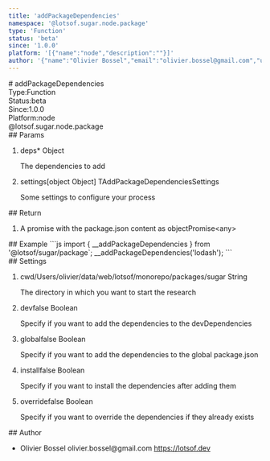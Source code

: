 ```yaml
---
title: 'addPackageDependencies'
namespace: '@lotsof.sugar.node.package'
type: 'Function'
status: 'beta'
since: '1.0.0'
platform: '[{"name":"node","description":""}]'
author: '{"name":"Olivier Bossel","email":"olivier.bossel@gmail.com","url":"https://lotsof.dev"}'
---
```

<div class="docmap-mdx">
# addPackageDependencies
<div class="_metas">
<div class="_type"><span class="_type-label">Type:</span><span class="_type-value">Function</span></div>
<div class="_status"><span class="_status-label">Status:</span><span class="_status-value -beta">beta</span></div>
<div class="_since"><span class="_since-label">Since:</span><span class="_since-value">1.0.0</span></div>
<div class="_platform"><span class="_platform-label">Platform:</span><span class="_platform-value -node">node</span></div>
</div>
<div class="_namespace">@lotsof.sugar.node.package</div>
<div class="_params">
## Params
<ol class="_list">
<li class="_item">
<span class="_name">deps<span class="_required">*</span></span><span class="_default"></span> <span class="_type">Object</span>
<p class="_description">The dependencies to add</p>
</li>
<li class="_item">
<span class="_name">settings</span><span class="_default">&lsqb;object Object&rsqb;</span> <span class="_type">TAddPackageDependenciesSettings</span>
<p class="_description">Some settings to configure your process</p>
</li>
</ol>
</div>
<div class="_return">
## Return
<ol class="_list">
<li class="_item">
<span class="_description">A promise with the package.json content as object</span><span class="_default"></span><span class="_type">Promise&lt;any&gt;</span>
</li>
</ol>
</div>
<div class="_examples">
## Example
```js
import { __addPackageDependencies } from '@lotsof/sugar/package`;
__addPackageDependencies('lodash');
```
</div>
<div class="_settings">
## Settings
<ol class="_list">
<li class="_item">
<span class="_name">cwd</span><span class="_default">&sol;Users&sol;olivier&sol;data&sol;web&sol;lotsof&sol;monorepo&sol;packages&sol;sugar</span> <span class="_type">String</span>
<p class="_description">The directory in which you want to start the research</p>
</li>
<li class="_item">
<span class="_name">dev</span><span class="_default">false</span> <span class="_type">Boolean</span>
<p class="_description">Specify if you want to add the dependencies to the devDependencies</p>
</li>
<li class="_item">
<span class="_name">global</span><span class="_default">false</span> <span class="_type">Boolean</span>
<p class="_description">Specify if you want to add the dependencies to the global package.json</p>
</li>
<li class="_item">
<span class="_name">install</span><span class="_default">false</span> <span class="_type">Boolean</span>
<p class="_description">Specify if you want to install the dependencies after adding them</p>
</li>
<li class="_item">
<span class="_name">override</span><span class="_default">false</span> <span class="_type">Boolean</span>
<p class="_description">Specify if you want to override the dependencies if they already exists</p>
</li>
</ol>
</div>
<div class="_author">
## Author
<ul class="_list">
<li class="_item">
<span class="_name">Olivier Bossel</span>
<span class="_email">olivier.bossel@gmail.com</span>
<a href="https://lotsof.dev" target="_blank" class="_url">https://lotsof.dev</a>
</li>
</ul>
</div>
</div>